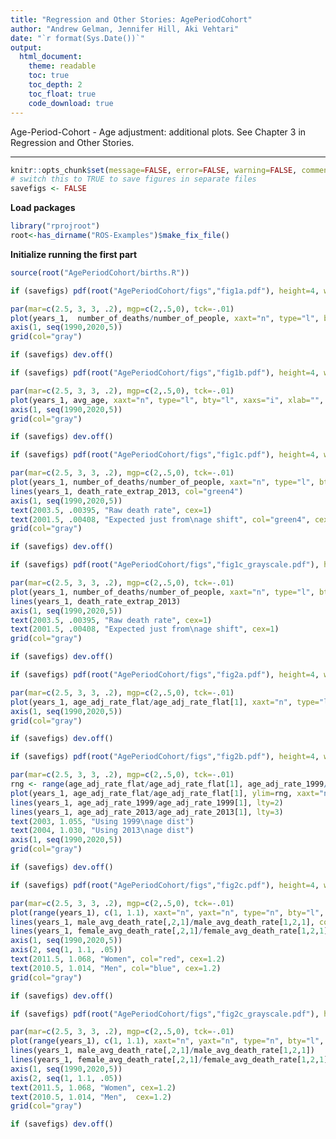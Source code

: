 ```yaml
---
title: "Regression and Other Stories: AgePeriodCohort"
author: "Andrew Gelman, Jennifer Hill, Aki Vehtari"
date: "`r format(Sys.Date())`"
output:
  html_document:
    theme: readable
    toc: true
    toc_depth: 2
    toc_float: true
    code_download: true
---
```

Age-Period-Cohort - Age adjustment: additional plots.  See Chapter
3 in Regression and Other Stories.

-------------


```r
knitr::opts_chunk$set(message=FALSE, error=FALSE, warning=FALSE, comment=NA)
# switch this to TRUE to save figures in separate files
savefigs <- FALSE
```

**Load packages**

```r
library("rprojroot")
root<-has_dirname("ROS-Examples")$make_fix_file()
```

**Initialize running the first part**

```r
source(root("AgePeriodCohort/births.R"))

```
```r
if (savefigs) pdf(root("AgePeriodCohort/figs","fig1a.pdf"), height=4, width=5)
```
```r
par(mar=c(2.5, 3, 3, .2), mgp=c(2,.5,0), tck=-.01)
plot(years_1,  number_of_deaths/number_of_people, xaxt="n", type="l", bty="l", xaxs="i", xlab="", ylab="Death rate among non-Hisp whites 45-54", main="Raw death rates\nfor 45-54-year-old non-Hisp whites", cex.main=1.1)
axis(1, seq(1990,2020,5))
grid(col="gray")
```
```r
if (savefigs) dev.off()

```
```r
if (savefigs) pdf(root("AgePeriodCohort/figs","fig1b.pdf"), height=4, width=5)
```
```r
par(mar=c(2.5, 3, 3, .2), mgp=c(2,.5,0), tck=-.01)
plot(years_1, avg_age, xaxt="n", type="l", bty="l", xaxs="i", xlab="", ylab="Avg age among non-Hisp whites 45-54", main="But the average age in this group is going up!", cex.main=1.1)
axis(1, seq(1990,2020,5))
grid(col="gray")
```
```r
if (savefigs) dev.off()

```
```r
if (savefigs) pdf(root("AgePeriodCohort/figs","fig1c.pdf"), height=4, width=5)
```
```r
par(mar=c(2.5, 3, 3, .2), mgp=c(2,.5,0), tck=-.01)
plot(years_1, number_of_deaths/number_of_people, xaxt="n", type="l", bty="l", xaxs="i", xlab="", ylab="Death rate for 45-54 non-Hisp whites", main="The trend in raw death rates since 2005\ncan be explained by age-aggregation bias", cex.main=1.1)
lines(years_1, death_rate_extrap_2013, col="green4")
axis(1, seq(1990,2020,5))
text(2003.5, .00395, "Raw death rate", cex=1)
text(2001.5, .00408, "Expected just from\nage shift", col="green4", cex=1)
grid(col="gray")
```
```r
if (savefigs) dev.off()

```
```r
if (savefigs) pdf(root("AgePeriodCohort/figs","fig1c_grayscale.pdf"), height=4, width=5)
```
```r
par(mar=c(2.5, 3, 3, .2), mgp=c(2,.5,0), tck=-.01)
plot(years_1, number_of_deaths/number_of_people, xaxt="n", type="l", bty="l", xaxs="i", xlab="", ylab="Death rate for 45-54 non-Hisp whites", main="The trend in raw death rates since 2005\ncan be explained by age-aggregation bias", cex.main=1.1)
lines(years_1, death_rate_extrap_2013)
axis(1, seq(1990,2020,5))
text(2003.5, .00395, "Raw death rate", cex=1)
text(2001.5, .00408, "Expected just from\nage shift", cex=1)
grid(col="gray")
```
```r
if (savefigs) dev.off()

```
```r
if (savefigs) pdf(root("AgePeriodCohort/figs","fig2a.pdf"), height=4, width=5)
```
```r
par(mar=c(2.5, 3, 3, .2), mgp=c(2,.5,0), tck=-.01)
plot(years_1, age_adj_rate_flat/age_adj_rate_flat[1], xaxt="n", type="l", bty="l", xaxs="i", xlab="", ylab="Age-adj death rate, relative to 1999", main="Trend in age-adjusted death rate\nfor 45-54-year-old non-Hisp whites", cex.main=1.1)
axis(1, seq(1990,2020,5))
grid(col="gray")
```
```r
if (savefigs) dev.off()

```
```r
if (savefigs) pdf(root("AgePeriodCohort/figs","fig2b.pdf"), height=4, width=5)
```
```r
par(mar=c(2.5, 3, 3, .2), mgp=c(2,.5,0), tck=-.01)
rng <- range(age_adj_rate_flat/age_adj_rate_flat[1], age_adj_rate_1999/age_adj_rate_1999[1], age_adj_rate_2013/age_adj_rate_2013[1])
plot(years_1, age_adj_rate_flat/age_adj_rate_flat[1], ylim=rng, xaxt="n", type="l", bty="l", xaxs="i", xlab="", ylab="Age-adj death rate, relative to 1999", main="It doesn't matter too much what age adjustment\nyou use for 45-54-year-old non-Hisp whites", cex.main=1.1)
lines(years_1, age_adj_rate_1999/age_adj_rate_1999[1], lty=2)
lines(years_1, age_adj_rate_2013/age_adj_rate_2013[1], lty=3)
text(2003, 1.055, "Using 1999\nage dist")
text(2004, 1.030, "Using 2013\nage dist")
axis(1, seq(1990,2020,5))
grid(col="gray")
```
```r
if (savefigs) dev.off()

```
```r
if (savefigs) pdf(root("AgePeriodCohort/figs","fig2c.pdf"), height=4, width=5)
```
```r
par(mar=c(2.5, 3, 3, .2), mgp=c(2,.5,0), tck=-.01)
plot(range(years_1), c(1, 1.1), xaxt="n", yaxt="n", type="n", bty="l", xaxs="i", xlab="", ylab="Death rate relative to 1999", main="Age-adjusted death rates for non-Hispanic whites\naged 45-54: Trends for women and men", cex.main=1.1)
lines(years_1, male_avg_death_rate[,2,1]/male_avg_death_rate[1,2,1], col="blue")
lines(years_1, female_avg_death_rate[,2,1]/female_avg_death_rate[1,2,1], col="red")
axis(1, seq(1990,2020,5))
axis(2, seq(1, 1.1, .05))
text(2011.5, 1.068, "Women", col="red", cex=1.2)
text(2010.5, 1.014, "Men", col="blue", cex=1.2)
grid(col="gray")
```
```r
if (savefigs) dev.off()

```
```r
if (savefigs) pdf(root("AgePeriodCohort/figs","fig2c_grayscale.pdf"), height=4, width=5)
```
```r
par(mar=c(2.5, 3, 3, .2), mgp=c(2,.5,0), tck=-.01)
plot(range(years_1), c(1, 1.1), xaxt="n", yaxt="n", type="n", bty="l", xaxs="i", xlab="", ylab="Death rate relative to 1999", main="Age-adjusted death rates for non-Hispanic whites\naged 45-54: Trends for women and men", cex.main=1.1)
lines(years_1, male_avg_death_rate[,2,1]/male_avg_death_rate[1,2,1])
lines(years_1, female_avg_death_rate[,2,1]/female_avg_death_rate[1,2,1])
axis(1, seq(1990,2020,5))
axis(2, seq(1, 1.1, .05))
text(2011.5, 1.068, "Women", cex=1.2)
text(2010.5, 1.014, "Men",  cex=1.2)
grid(col="gray")
```
```r
if (savefigs) dev.off()
```

